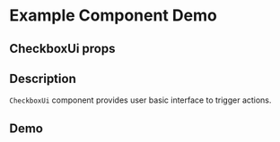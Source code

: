 
<Meta title="Example/Checkbox" component={CheckboxUi} />

# Example Component Demo

## CheckboxUi props
<Props of={CheckboxUi} />

## Description

`CheckboxUi` component provides user basic interface to trigger actions.

## Demo
<Canvas>
  <Story name="Text 1">
    <CheckboxUi text="Je check la box" textColor="styles.text_red" />
  </Story>
  <Story name="Text 2">
    <CheckboxUi text="Une autre box a check" textColor="styles.text_blue" />
  </Story>
</Canvas>